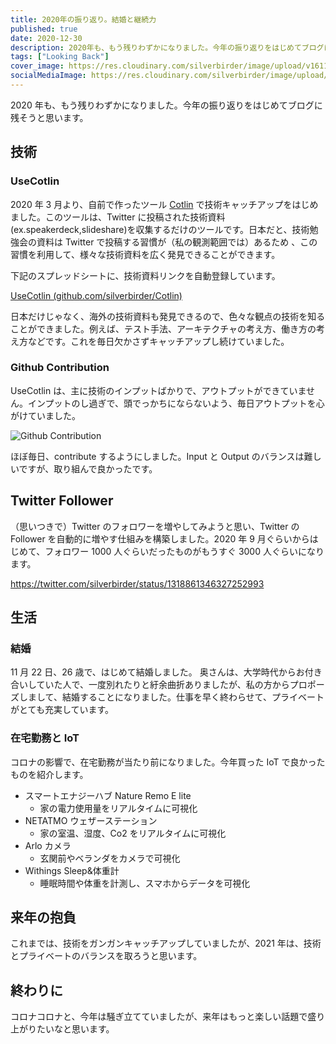 ```yaml
---
title: 2020年の振り返り。結婚と継続力
published: true
date: 2020-12-30
description: 2020年も、もう残りわずかになりました。今年の振り返りをはじめてブログに残そうと思います。
tags: ["Looking Back"]
cover_image: https://res.cloudinary.com/silverbirder/image/upload/v1611128736/silver-birder.github.io/assets/logo.png
socialMediaImage: https://res.cloudinary.com/silverbirder/image/upload/v1611128736/silver-birder.github.io/assets/logo.png
---
```



2020 年も、もう残りわずかになりました。今年の振り返りをはじめてブログに残そうと思います。

## 技術

### UseCotlin

2020 年 3 月より、自前で作ったツール [Cotlin](https://github.com/silverbirder/Cotlin) で技術キャッチアップをはじめました。このツールは、Twitter に投稿された技術資料(ex.speakerdeck,slideshare)を収集するだけのツールです。日本だと、技術勉強会の資料は Twitter で投稿する習慣が（私の観測範囲では）あるため
、この習慣を利用して、様々な技術資料を広く発見できることができます。

下記のスプレッドシートに、技術資料リンクを自動登録しています。

[UseCotlin (github.com/silverbirder/Cotlin)](https://docs.google.com/spreadsheets/d/1IaJOw9-GdoHhz3D0CzvJfFitrmEN8KpgIleer9rmxiw/edit)

日本だけじゃなく、海外の技術資料も発見できるので、色々な観点の技術を知ることができました。例えば、テスト手法、アーキテクチャの考え方、働き方の考え方などです。これを毎日欠かさずキャッチアップし続けていました。

### Github Contribution

UseCotlin は、主に技術のインプットばかりで、アウトプットができていません。インプットのし過ぎで、頭でっかちにならないよう、毎日アウトプットを心がけていました。

<Image
  src="https://res.cloudinary.com/silverbirder/image/upload/v1614431446/silver-birder.github.io/blog/Github_Contribution.png"
  width={1200}
  height={216}
  layout="constrained"
  alt="Github Contribution"
/>

ほぼ毎日、contribute するようにしました。Input と Output のバランスは難しいですが、取り組んで良かったです。

## Twitter Follower

（思いつきで）Twitter のフォロワーを増やしてみようと思い、Twitter の Follower を自動的に増やす仕組みを構築しました。2020 年 9 月ぐらいからはじめて、フォロワー 1000 人ぐらいだったものがもうすぐ 3000 人ぐらいになります。

https://twitter.com/silverbirder/status/1318861346327252993

## 生活

### 結婚

11 月 22 日、26 歳で、はじめて結婚しました。
奥さんは、大学時代からお付き合いしていた人で、一度別れたりと紆余曲折ありましたが、私の方からプロポーズしまして、結婚することになりました。仕事を早く終わらせて、プライベートがとても充実しています。

### 在宅勤務と IoT

コロナの影響で、在宅勤務が当たり前になりました。今年買った IoT で良かったものを紹介します。

- スマートエナジーハブ Nature Remo E lite
  - 家の電力使用量をリアルタイムに可視化
- NETATMO ウェザーステーション
  - 家の室温、湿度、Co2 をリアルタイムに可視化
- Arlo カメラ
  - 玄関前やベランダをカメラで可視化
- Withings Sleep&体重計
  - 睡眠時間や体重を計測し、スマホからデータを可視化

## 来年の抱負

これまでは、技術をガンガンキャッチアップしていましたが、2021 年は、技術とプライベートのバランスを取ろうと思います。

## 終わりに

コロナコロナと、今年は騒ぎ立てていましたが、来年はもっと楽しい話題で盛り上がりたいなと思います。
